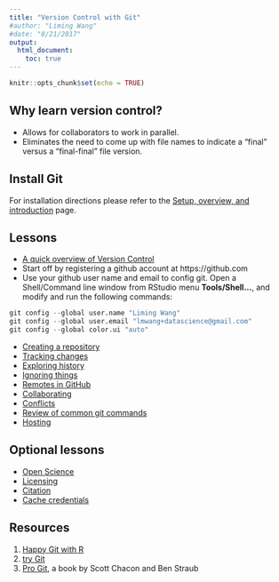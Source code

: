 ```yaml
---
title: "Version Control with Git"
#author: "Liming Wang"
#date: "8/21/2017"
output: 
  html_document:
    toc: true
---
```


```r
knitr::opts_chunk$set(echo = TRUE)
```

## Why learn version control?
- Allows for collaborators to work in parallel.
- Eliminates the need to come up with file names to indicate a "final" versus a "final-final" file version.

## Install Git {#install-git}
For installation directions please refer to the [Setup, overview, and introduction](01-part1-overview.html) page. 

## Lessons
- [A quick overview of Version Control](http://swcarpentry.github.io/git-novice/01-basics/index.html)
- Start off by registering a github account at https://github.com
- Use your github user name and email to config git. Open a Shell/Command line window from RStudio menu **Tools/Shell...**, and modify and run the following commands:
```r
git config --global user.name "Liming Wang"
git config --global user.email "lmwang+datascience@gmail.com"
git config --global color.ui "auto"
```

- [Creating a repository](http://swcarpentry.github.io/git-novice/03-create/index.html)
- [Tracking changes](http://swcarpentry.github.io/git-novice/04-changes/index.html)
- [Exploring history](http://swcarpentry.github.io/git-novice/05-history/index.html)
- [Ignoring things](http://swcarpentry.github.io/git-novice/06-ignore/index.html)
- [Remotes in GitHub](http://swcarpentry.github.io/git-novice/07-github/index.html)
- [Collaborating](http://swcarpentry.github.io/git-novice/08-collab/)
- [Conflicts](http://swcarpentry.github.io/git-novice/09-conflict/)
- [Review of common git commands](http://happygitwithr.com/usage-git-cmds.html)
- [Hosting](http://swcarpentry.github.io/git-novice/13-hosting/index.html)

## Optional lessons
- [Open Science](http://swcarpentry.github.io/git-novice/10-open/index.html)
- [Licensing](http://swcarpentry.github.io/git-novice/11-licensing/index.html)
- [Citation](http://swcarpentry.github.io/git-novice/12-citation/index.html)
- [Cache credentials](http://happygitwithr.com/credential-caching.html)

## Resources
1. [Happy Git with R](http://happygitwithr.com/)
1. [try Git](https://try.github.io)
1. [Pro Git](https://git-scm.com/book/en/v2), a book by Scott Chacon and Ben Straub
